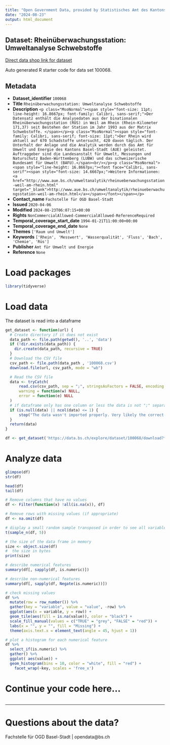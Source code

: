 ```yaml
---
title: "Open Government Data, provided by Statistisches Amt des Kantons Basel-Stadt - Fachstelle OGD"
date: "2024-08-23"
output: html_document
---
```


## Dataset: Rheinüberwachungsstation: Umweltanalyse Schwebstoffe

[Direct data shop link for dataset](https://data.bs.ch/explore/dataset/100068)

Auto generated R starter code for data set 100068.

## Metadata

- **Dataset_identifier** `100068`
- **Title** `Rheinüberwachungsstation: Umweltanalyse Schwebstoffe`
- **Description** `<p class="MsoNormal"><span style="font-size: 11pt; line-height: 16.8667px; font-family: Calibri, sans-serif;">Der Datensatz enthält die Analysedaten aus der binationalen Rheinüberwachungsstation (RÜS) in Weil am Rhein (Rhein-Kilometer 171,37) seit Bestehen der Station im Jahr 1993 aus der Matrix Schwebstoffe. </span></p><p class="MsoNormal"><span style="font-family: Calibri, sans-serif; font-size: 11pt;">Der Rhein wird aktuell auf 670 Schadstoffe untersucht, 420 davon täglich. Der Unterhalt der Anlage und die Analytik werden durch das Amt für Umwelt und Energie des Kantons Basel-Stadt (AUE) geleistet. Auftraggeber sind die Landesanstalt für Umwelt, Messungen und Naturschutz Baden-Württemberg (LUBW) und das schweizerische Bundesamt für Umwelt (BAFU).</span><br/></p><p class="MsoNormal"><span style="line-height: 16.8667px;"><font face="Calibri, sans-serif"><span style="font-size: 14.6667px;">Weitere Informationen: <a href="http://www.aue.bs.ch/umweltanalytik/rheinueberwachungsstation-weil-am-rhein.html" target="_blank">http://www.aue.bs.ch/umweltanalytik/rheinueberwachungsstation-weil-am-rhein.html</a></span></font></span></p>`
- **Contact_name** `Fachstelle für OGD Basel-Stadt`
- **Issued** `2020-04-06`
- **Modified** `2024-08-23T06:07:15+00:00`
- **Rights** `NonCommercialAllowed-CommercialAllowed-ReferenceRequired`
- **Temporal_coverage_start_date** `1994-01-21T11:00:00+00:00`
- **Temporal_coverage_end_date** `None`
- **Themes** `['Raum und Umwelt']`
- **Keywords** `['Rhein', 'Messwert', 'Wasserqualität', 'Fluss', 'Bach', 'Chemie', 'Rüs']`
- **Publisher** `Amt für Umwelt und Energie`
- **Reference** `None`


# Load packages

```r

library(tidyverse)
```

# Load data

The dataset is read into a dataframe

```r
get_dataset <- function(url) {
  # Create directory if it does not exist
  data_path <- file.path(getwd(), '..', 'data')
  if (!dir.exists(data_path)) {
    dir.create(data_path, recursive = TRUE)
  }
  # Download the CSV file
  csv_path <- file.path(data_path , '100068.csv')
  download.file(url, csv_path, mode = "wb")

  # Read the CSV file
  data <- tryCatch(
      read.csv(csv_path, sep = ";", stringsAsFactors = FALSE, encoding = "UTF-8"),
      warning = function(w) NULL,
      error = function(e) NULL
  )
  # if dataframe only has one column or less the data is not ";" separated
  if (is.null(data) || ncol(data) <= 1) {
      stop("The data wasn't imported properly. Very likely the correct separator couldn't be found.\nPlease check the dataset manually and adjust the code.")
  }
  return(data)
}
```

```r

df <- get_dataset('https://data.bs.ch/explore/dataset/100068/download?format=csv&timezone=Europe%2FZurich')

```

# Analyze data

```r

glimpse(df)
str(df)

head(df)
tail(df)

```

```r
# Remove columns that have no values
df <- Filter(function(x) !all(is.na(x)), df)

# Remove rows with missing values (if appropriate)
df <- na.omit(df)
```

```r
# display a small random sample transposed in order to see all variables
t(sample_n(df, 5))
```

```r
# the size of the data frame in memory
size <- object.size(df)
#  the size in bytes
print(size)
```

```r
# describe numerical features
summary(df[, sapply(df, is.numeric)])
```

```r
# describe non-numerical features
summary(df[, sapply(df, Negate(is.numeric))])
```

```r
# check missing values
df %>%
  mutate(row = row_number()) %>%
  gather(key = "variable", value = "value", -row) %>%
  ggplot(aes(x = variable, y = row)) +
  geom_tile(aes(fill = is.na(value)), color = "black") +
  scale_fill_manual(values = c("TRUE" = "grey", "FALSE" = "red")) +
  labs(x = "", y = "", fill = "Missing") +
  theme(axis.text.x = element_text(angle = 45, hjust = 1))
```

```r
# plot a histogram for each numerical feature
df %>%
  select_if(is.numeric) %>%
  gather() %>%
  ggplot( aes(value)) +
  geom_histogram(bins = 10, color = "white", fill = "red") +
    facet_wrap(~key, scales = 'free_x')
```

# Continue your code here...

```r

```
------------------------------------------------------------------------

# Questions about the data?

Fachstelle für OGD Basel-Stadt | opendata@bs.ch
